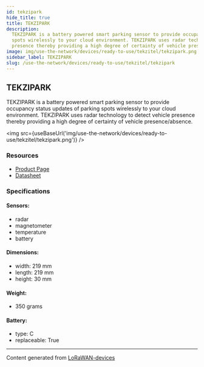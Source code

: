 ```yaml
---
id: tekzipark
hide_title: true
title: TEKZIPARK
description:
  TEKZIPARK is a battery powered smart parking sensor to provide occupancy status updates of parking
  spots wirelessly to your cloud environment. TEKZIPARK uses radar technology to detect vehicle
  presence thereby providing a high degree of certainty of vehicle presence/absence.
image: img/use-the-network/devices/ready-to-use/tekzitel/tekzipark.png
sidebar_label: TEKZIPARK
slug: /use-the-network/devices/ready-to-use/tekzitel/tekzipark
---
```



## TEKZIPARK

TEKZIPARK is a battery powered smart parking sensor to provide occupancy status updates of parking
spots wirelessly to your cloud environment. TEKZIPARK uses radar technology to detect vehicle
presence thereby providing a high degree of certainty of vehicle presence/absence.

<img src={useBaseUrl('img/use-the-network/devices/ready-to-use/tekzitel/tekzipark.png')} />

### Resources

- [Product Page](https://tekzitel.com/product/tekzipark-lorawan-surface/)
- [Datasheet](https://tekzitel.com/prodspecs/TEKZIPARK-Specification_Data_Sheet_1_0_lorawan.pdf)

### Specifications

#### Sensors:

- radar
- magnetometer
- temperature
- battery

#### Dimensions:

- width: 219 mm
- length: 219 mm
- height: 30 mm

#### Weight:

- 350 grams

#### Battery:

- type: C
- replaceable: True

---

Content generated from [LoRaWAN-devices](https://github.com/TheThingsNetwork/lorawan-devices)
